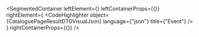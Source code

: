 
<SegmentedContainer
  leftElement={<CataloguePageResultDTODesc />}
  leftContainerProps={{}}
  rightElement={
    <CodeHighlighter
      object={CataloguePageResultDTOVisualJson}
      language={"json"}
      title={"Event"}
    />
  }
  rightContainerProps={{}}
/>
